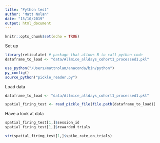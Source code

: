 ```yaml
---
title: "Python test"
author: "Matt Nolan"
date: "15/10/2019"
output: html_document
---
```


```r
knitr::opts_chunk$set(echo = TRUE)
```

Set up
```r
library(reticulate) # package that allows R to call python code
dataframe_to_load <- "data/Allmice_alldays_cohort1_processed1.pkl" 

use_python("/Users/mattnolan/anaconda/bin/python")
py_config()
source_python("pickle_reader.py")
```


Load data
```r
dataframe_to_load <- "data/Allmice_alldays_cohort1_processed1.pkl" 

spatial_firing_test <- read_pickle_file(file.path(dataframe_to_load))
```

Have a look at data
```r
spatial_firing_test[1,]$session_id
spatial_firing_test[1,]$rewarded_trials

str(spatial_firing_test[1,]$spike_rate_on_trials)
```

